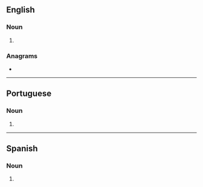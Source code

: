 {{also|Selvas}}
==English==

===Noun===
{{head|en|noun form}}

# {{plural of|en|selva}}

===Anagrams===
* {{anagrams|en|a=aelssv|Slaves|salves|slaves|valses}}

----

==Portuguese==

===Noun===
{{head|pt|noun form}}

# {{plural of|pt|selva}}

----

==Spanish==

===Noun===
{{head|es|noun form}}

# {{plural of|es|selva}}